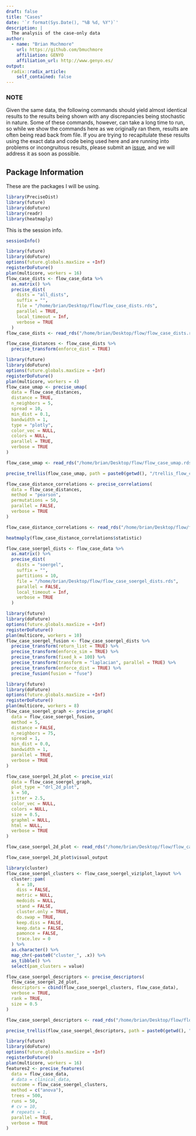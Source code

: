 ```yaml
---
draft: false
title: "Cases"
date: '`r format(Sys.Date(), "%B %d, %Y")`'
description: |
  The analysis of the case-only data
author:
  - name: "Brian Muchmore"
    url: https://github.com/bmuchmore
    affiliation: GENYO
    affiliation_url: http://www.genyo.es/
output:
  radix::radix_article:
    self_contained: false
---
```


### NOTE

Given the same data, the following commands should yield almost identical results to the results being shown with any discrepancies being stochastic in nature. Some of these commands, however, can take a long time to run, so while we show the commands here as we originally ran them, results are often being read back from file. If you are trying to recapitulate these results using the exact data and code being used here and are running into problems or incongruitous results, please submit an [issue](https://github.com/bmuchmore/PreciseDist_Paper/issues), and we will address it as soon as possible.    

## Package Information    

These are the packages I will be using.

```r
library(PreciseDist)
library(future)
library(doFuture)
library(readr)
library(heatmaply)
```

This is the session info.    

```r
sessionInfo()
```

```r
library(future)
library(doFuture)
options(future.globals.maxSize = +Inf)
registerDoFuture()
plan(multicore, workers = 16)
flow_case_dists <- flow_case_data %>%
  as.matrix() %>%
  precise_dist(
    dists = "all_dists",
    suffix = "",
    file = "/home/brian/Desktop/flow/flow_case_dists.rds",
    parallel = TRUE,
    local_timeout = Inf,
    verbose = TRUE
  )
flow_case_dists <- read_rds("/home/brian/Desktop/flow/flow_case_dists.rds")
```

```r
flow_case_distances <- flow_case_dists %>%
  precise_transform(enforce_dist = TRUE)
```

```r
library(future)
library(doFuture)
options(future.globals.maxSize = +Inf)
registerDoFuture()
plan(multicore, workers = 4)
flow_case_umap <- precise_umap(
  data = flow_case_distances,
  distance = TRUE,
  n_neighbors = 5,
  spread = 10,
  min_dist = 0.1,
  bandwidth = 1,
  type = "plotly",
  color_vec = NULL,
  colors = NULL,
  parallel = TRUE,
  verbose = TRUE
)
```

```r
flow_case_umap <- read_rds("/home/brian/Desktop/flow/flow_case_umap.rds")
```

```r
precise_trellis(flow_case_umap, path = paste0(getwd(), "/trellis_flow_case_umap"), self_contained = TRUE)
```

```r
flow_case_distance_correlations <- precise_correlations(
  data = flow_case_distances,
  method = "pearson",
  permutations = 50,
  parallel = FALSE,
  verbose = TRUE
)
```

```r
flow_case_distance_correlations <- read_rds("/home/brian/Desktop/flow/flow_case_distance_correlations.rds")
```

```r
heatmaply(flow_case_distance_correlations$statistic)
```

```r
flow_case_soergel_dists <- flow_case_data %>%
  as.matrix() %>%
  precise_dist(
    dists = "soergel",
    suffix = "",
    partitions = 10,
    file = "/home/brian/Desktop/flow/flow_case_soergel_dists.rds",
    parallel = FALSE,
    local_timeout = Inf,
    verbose = TRUE
  )
```

```r
library(future)
library(doFuture)
options(future.globals.maxSize = +Inf)
registerDoFuture()
plan(multicore, workers = 10)
flow_case_soergel_fusion <- flow_case_soergel_dists %>%
  precise_transform(return_list = TRUE) %>%
  precise_transform(enforce_sim = TRUE) %>%
  precise_transform(fixed_k = 100) %>%
  precise_transform(transform = "laplacian", parallel = TRUE) %>%
  precise_transform(enforce_dist = TRUE) %>%
  precise_fusion(fusion = "fuse")
```

```r
library(future)
library(doFuture)
options(future.globals.maxSize = +Inf)
registerDoFuture()
plan(multicore, workers = 8)
flow_case_soergel_graph <- precise_graph(
  data = flow_case_soergel_fusion,
  method = 5,
  distance = FALSE,
  n_neighbors = 75,
  spread = 1,
  min_dist = 0.0,
  bandwidth = 1,
  parallel = TRUE,
  verbose = TRUE
)
```

```r
flow_case_soergel_2d_plot <- precise_viz(
  data = flow_case_soergel_graph,
  plot_type = "drl_2d_plot",
  k = 50,
  jitter = 2.5,
  color_vec = NULL,
  colors = NULL,
  size = 0.5,
  graphml = NULL,
  html = NULL,
  verbose = TRUE
)
```

```r
flow_case_soergel_2d_plot <- read_rds("/home/brian/Desktop/flow/flow_case_soergel_2d_plot.rds")
```

```r
flow_case_soergel_2d_plot$visual_output
```

```r
library(cluster)
flow_case_soergel_clusters <- flow_case_soergel_viz$plot_layout %>%
  cluster::pam(
    k = 10,
    diss = FALSE,
    metric = NULL,
    medoids = NULL,
    stand = FALSE,
    cluster.only = TRUE,
    do.swap = TRUE,
    keep.diss = FALSE,
    keep.data = FALSE,
    pamonce = FALSE,
    trace.lev = 0
  ) %>%
  as.character() %>%
  map_chr(~paste0("cluster_", .x)) %>%
  as_tibble() %>%
  select(pam_clusters = value)
```

```r
flow_case_soergel_descriptors <- precise_descriptors(
  flow_case_soergel_2d_plot,
  descriptors = cbind(flow_case_soergel_clusters, flow_case_data),
  verbose = TRUE,
  rank = TRUE,
  size = 0.5
)
```

```r
flow_case_soergel_descriptors <- read_rds("/home/brian/Desktop/flow/flow_case_soergel_descriptors.rds")
```

```r
precise_trellis(flow_case_soergel_descriptors, path = paste0(getwd(), "/trellis_flow_case_soergel_descriptors"), self_contained = TRUE)
```

```r
library(future)
library(doFuture)
options(future.globals.maxSize = +Inf)
registerDoFuture()
plan(multicore, workers = 16)
features2 <- precise_features(
  data = flow_case_data,
  # data = clinical_data,
  outcome = flow_case_soergel_clusters,
  method = c("anova"),
  trees = 500,
  runs = 50,
  # cv = 10,
  # repeats = 1,
  parallel = TRUE,
  verbose = TRUE
)
```





























